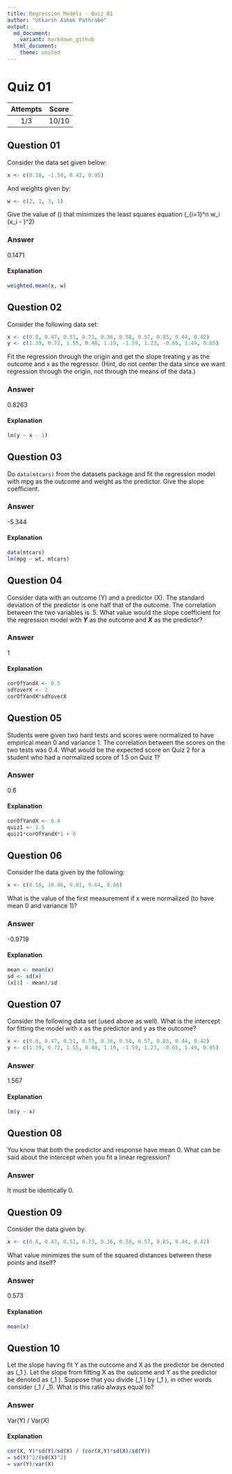 ```yaml
---
title: Regression Models - Quiz 01
author: "Utkarsh Ashok Pathrabe"
output:
  md_document:
    variant: markdown_github
  html_document:
    theme: united
---
```


Quiz 01
=======  

|Attempts|Score|  
|:------:|:---:|  
|   1/3  |10/10|  

Question 01
-----------  
Consider the data set given below:  
```r
x <- c(0.18, -1.54, 0.42, 0.95)
```  
And weights given by:  
```r
w <- c(2, 1, 3, 1)
```  
<p>Give the value of \(\mu\) that minimizes the least squares equation
\(\sum_{i=1}^n w_i (x_i - \mu)^2\)</p>  

### Answer  
0.1471  

#### Explanation  
```r
weighted.mean(x, w)
```  

Question 02
-----------  
Consider the following data set:  
```r
x <- c(0.8, 0.47, 0.51, 0.73, 0.36, 0.58, 0.57, 0.85, 0.44, 0.42)
y <- c(1.39, 0.72, 1.55, 0.48, 1.19, -1.59, 1.23, -0.65, 1.49, 0.05)
```  
Fit the regression through the origin and get the slope treating y as the outcome and x as the regressor. (Hint, do not center the data since we want regression through the origin, not through the means of the data.)  

### Answer  
0.8263  

#### Explanation  
```r
lm(y ~ x - 1)
```  

Question 03  
-----------  
Do `data(mtcars)` from the datasets package and fit the regression model with mpg as the outcome and weight as the predictor. Give the slope coefficient.  

### Answer  
-5.344  

#### Explanation  
```r
data(mtcars)
lm(mpg ~ wt, mtcars)
```

Question 04
-----------  
Consider data with an outcome (Y) and a predictor (X). The standard deviation of the predictor is one half that of the outcome. The correlation between the two variables is .5. What value would the slope coefficient for the regression model with <b><i>Y</i></b> as the outcome and <b><i>X</i></b> as the predictor?  

### Answer  
1  

#### Explanation  
```r
corOfYandX <- 0.5
sdYoverX <- 2
corOfYandX*sdYoverX
```

Question 05
-----------  
Students were given two hard tests and scores were normalized to have empirical mean 0 and variance 1. The correlation between the scores on the two tests was 0.4. What would be the expected score on Quiz 2 for a student who had a normalized score of 1.5 on Quiz 1?  

### Answer  
0.6  

#### Explanation  
```r
corOfYandX <- 0.4
quiz1 <- 1.5
quiz1*corOfYandX*1 + 0
```  

Question 06
-----------  
Consider the data given by the following:  
```r
x <- c(8.58, 10.46, 9.01, 9.64, 8.86)
```  
What is the value of the first measurement if x were normalized (to have mean 0 and variance 1)?

### Answer  
-0.9719  

#### Explanation  
```r
mean <- mean(x)
sd <- sd(x)
(x[1] - mean)/sd
```  

Question 07
-----------  
Consider the following data set (used above as well). What is the intercept for fitting the model with x as the predictor and y as the outcome?  
```r
x <- c(0.8, 0.47, 0.51, 0.73, 0.36, 0.58, 0.57, 0.85, 0.44, 0.42)
y <- c(1.39, 0.72, 1.55, 0.48, 1.19, -1.59, 1.23, -0.65, 1.49, 0.05)
```  

### Answer  
1.567  

#### Explanation  
```r
lm(y ~ x)
```  

Question 08
-----------  
You know that both the predictor and response have mean 0. What can be said about the intercept when you fit a linear regression?  

### Answer  
It must be identically 0.  

Question 09
-----------  
Consider the data given by:  
```r
x <- c(0.8, 0.47, 0.51, 0.73, 0.36, 0.58, 0.57, 0.85, 0.44, 0.42)
```  
What value minimizes the sum of the squared distances between these points and itself?  

### Answer  
0.573  

#### Explanation  
```r
mean(x)
```  

Question 10
-----------  
<p>Let the slope having fit Y as the outcome
and X as the predictor be denoted as \(\beta_1 \). Let the slope from fitting X as the outcome and Y as the predictor be denoted as \(\gamma_1 \). Suppose that you divide \(\beta_1 \) by \(\gamma_1 \), in other words consider \(\beta_1 / \gamma_1\). What is this ratio always equal to?</p>  

### Answer  
Var(Y) / Var(X)  

#### Explanation  
```r
cor(X, Y)*sd(Y)/sd(X) / (cor(X,Y)*sd(X)/sd(Y))
= sd(Y)^2/(sd(X)^2) 
= var(Y)/var(X)
```  